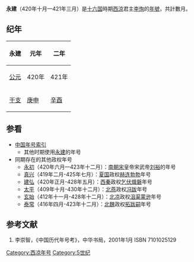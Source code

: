 {{Eranamebox|年号=永建
|起讫时间= 420年十月—421年三月
|政权= 西涼
|帝王= 李恂
|历时= 近1年
|timeline= <timeline>
ImageSize  = width:200 height:50
PlotArea   = width:180 height:30 left:10 bottom:20
TimeAxis   = orientation:horizontal
DateFormat = yyyy
Period     = from:304 till:439
AlignBars  = early
ScaleMajor = increment:135 start:304
Colors =
  id:canvas value:rgb(1,1,0.85)
BackgroundColors = canvas:canvas
PlotData =
  width:15 color:black
  bar:era from:start till:end
  bar:era from:400 till:421 color:red
  bar:era from:420 till:421 color:green
  bar:era from:420 till:421 color:blue
</timeline>
|说明= <span style="color: blue">永建</span>在'''十六國'''、<span style="color: red">西涼</span>和<span style="color: green">	李恂</span>时期的位置。 
}}

'''永建'''（420年十月—421年三月）是[[十六国|十六国]]時期[[西涼|西涼]]君主[[李恂|李恂]]的[[年號|年號]]，共計數月。

==纪年==

{| class="wikitable" 
!永建!!元年!!二年
|-
![[公元纪年|公元]]
|420年||421年
|-
![[干支纪年|干支]]
|[[庚申|庚申]]||[[辛酉|辛酉]]
|}

==参看==
*[[中国年号索引|中国年号索引]]
**其他时期使用[[永建|永建]]的年号
*同期存在的其他政权年号
**[[永初_(刘裕)|永初]]（420年六月—423年十二月）：[[南朝宋|南朝宋]]皇帝宋武帝[[刘裕|刘裕]]的年号
**[[真兴|真兴]]（419年二月-425年七月）：[[夏国|夏国]]政权[[赫连勃勃|赫连勃勃]]年号
**[[建弘|建弘]]（420年正月-428年五月）：[[西秦|西秦]]政权[[乞伏熾磐|乞伏熾磐]]年号
**[[太平_(冯跋)|太平]]（409年十月-430年十二月）：[[北燕|北燕]]政权[[冯跋|冯跋]]年号
**[[玄始|玄始]]（412年十一月-428年十二月）：[[北凉|北凉]]政权[[沮渠蒙逊|沮渠蒙逊]]年号
**[[泰常|泰常]]（416年四月-423年十二月）：[[北魏|北魏]]政权[[拓跋嗣|拓跋嗣]]年号

==参考文献==
# 李崇智，《中国历代年号考》，中华书局，2001年1月 ISBN 7101025129

{{年号|[[嘉兴_(李歆)|嘉兴]]|[[中国年号索引|西凉年号]]|無}}
{{晉十六國年號}}
[[Category:西凉年号|Category:西凉年号]]
[[Category:5世纪|Category:5世纪]]